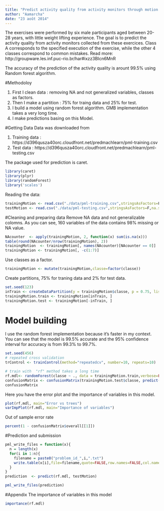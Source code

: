 ```yaml
---
title: "Predict activity quality from activity monitors through motion data "
author: "Aamarcha"
date: "23 août 2014"
---
```

The exercises were performed by six male participants aged between 20-28 years, with little weight lifting experience. The goal is to predict the activity quality from activity monitors collected from these exercices. Class A corresponds to the specified execution of the exercise, while the other 4 classes correspond to common mistakes.
Read more: http://groupware.les.inf.puc-rio.br/har#ixzz3BIcn6MnR

The accuracy of the prediction of the activity quality is arount 99.5% using Random forest algorithm.

#Methodoloy

1. First I clean data : removing NA and not generalized variables, classes as factors.
2. Then I make a partition : 75% for traing data and 25% for test.
3. I build a model using random forest algorithm. GMB implementation takes a very long time.
4. I make predictions basing on this Model.

#Getting Data
Data was downloaded from 

1. Training data : https://d396qusza40orc.cloudfront.net/predmachlearn/pml-training.csv
2. Test data : https://d396qusza40orc.cloudfront.net/predmachlearn/pml-testing.csv

The package used for prediction is caret.
```r
library(caret)
library(plyr)
library(randomForest)
library('scales')
```

Reading the data:
```r
trainingMotion <- read.csv("./data/pml-training.csv",stringsAsFactors=F,na.string = c("NA", ""))
testMotion <- read.csv("./data/pml-testing.csv",stringsAsFactors=F,na.string = c("NA", ""))
```
#Cleaning and preparing data
Remove NA data and not generalizable colomns. As you can see, 160 variables of the data contains 98% missing or NA value.
```r
NAcounter  <- apply(trainingMotion, 2, function(x) sum(is.na(x)))
table(round(NAcounter/nrow(trainingMotion), 2))
trainingMotion  <- trainingMotion[, names(NAcounter)[NAcounter == 0]]
trainingMotion <- trainingMotion[, -c(1:7)]
```

Use classes as a factor.
```r
trainingMotion <- mutate(trainingMotion,classe=factor(classe))
```
Create partitions, 75% for traning data and 2% for test data.

```r
set.seed(123)
inTrain <- createDataPartition(y = trainingMotion$classe, p = 0.75, list = F)
trainingMotion.train <- trainingMotion[inTrain, ]
trainingMotion.test <- trainingMotion[-inTrain, ]
```

# Model building
I use the random forest implementation because it's faster in my context. You can see that the model is 99.5% accurate and  the 95% confidence interval for accuracy is from 99.3% to 99.7%.

```r
set.seed(456)
# repeated cross validation
trControl <- trainControl(method="repeatedcv", number=10, repeats=10)

# train with  "rf" method takes a long time
rf.mdl<- randomForest(classe ~ ., data = trainingMotion.train,verbose=FALSE,metric="Accuracy", trControl =trControl )
confusionMatrix <- confusionMatrix(trainingMotion.test$classe, predict(rf.mdl, trainingMotion.test))
confusionMatrix
```

Here you have the error plot and the importance of variables in this model.

```r
plot(rf.mdl, main="Error vs trees")
varImpPlot(rf.mdl, main="Importance of variables")
```

Out of sample error rate
```r
percent(1 - confusionMatrix$overall[[1]])
```

#Prediction and submission
```r
pml_write_files = function(x){
  n = length(x)
  for(i in 1:n){
    filename = paste0("problem_id_",i,".txt")
    write.table(x[i],file=filename,quote=FALSE,row.names=FALSE,col.names=FALSE)
  }
}
prediction  <- predict(rf.mdl, testMotion)

pml_write_files(prediction)
```

#Appendix
The importance of variables in this model
```r
importance(rf.mdl)
```

